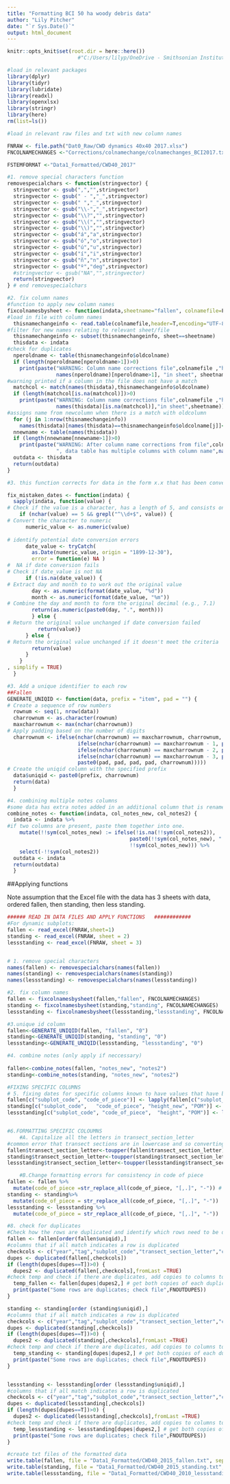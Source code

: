 ```yaml
---
title: "Formatting BCI 50 ha woody debris data"
author: "Lily Pitcher"
date: "`r Sys.Date()`"
output: html_document
---
```


```r
knitr::opts_knit$set(root.dir = here::here())
                       #"C:/Users/lilyp/OneDrive - Smithsonian Institution/Documents/D-woody debris/FILES FOR CODE")

```


```r
#load in relevant packages
library(dplyr)
library(tidyr)
library(lubridate)
library(readxl)
library(openxlsx)
library(stringr)
library(here)
rm(list=ls())
```


```r
#load in relevant raw files and txt with new column names

FNRAW <- file.path("Dat0_Raw/CWD dynamics 40x40 2017.xlsx")
FNCOLNAMECHANGES <-"Corrections/colnamechange/colnamechanges_BCI2017.txt"

FSTEMFORMAT <-"Data1_Formatted/CWD40_2017"

```



```r
#1. remove special characters function
removespecialchars <- function(stringvector) {
  stringvector <- gsub(",","",stringvector)
  stringvector <- gsub(" - ","_",stringvector)
  stringvector <- gsub(" ","_",stringvector)
  stringvector <- gsub("\\-","_",stringvector)
  stringvector <- gsub("\\?","",stringvector)
  stringvector <- gsub("\\(","",stringvector)
  stringvector <- gsub("\\)","",stringvector)
  stringvector <- gsub("á","a",stringvector)
  stringvector <- gsub("ó","o",stringvector)
  stringvector <- gsub("ú","u",stringvector)
  stringvector <- gsub("í","i",stringvector)
  stringvector <- gsub("ñ","n",stringvector)
  stringvector <- gsub("º","deg",stringvector)
  #stringvector <- gsub("NA","",stringvector)
  return(stringvector)
} # end removespecialchars


```


```r

#2. fix column names
#function to apply new column names
fixcolnamesbysheet <- function(indata,sheetname="fallen", colnamefile=FNCOLNAMECHANGES) {
#load in file with column names
  thisnamechangeinfo <- read.table(colnamefile,header=T,encoding="UTF-8", sep="\t")
#filter for new names relating to relevant sheet/file
  thisnamechangeinfo <- subset(thisnamechangeinfo, sheet==sheetname)
  thisdata <- indata
#check for duplicates
  nperoldname <- table(thisnamechangeinfo$oldcolname)
  if (length(nperoldname[nperoldname>1])>0) 
    print(paste("WARNING: Column name corrections file",colnamefile ,"has multiple rows for column name",
                names(nperoldname)[nperoldname>1], "in sheet", sheetname))
#warning printed if a column in the file does not have a match
  matchcol <- match(names(thisdata),thisnamechangeinfo$oldcolname)
  if (length(matchcol[is.na(matchcol)])>0)
    print(paste("WARNING: Column name corrections file",colnamefile ,"has no match for column name",
                names(thisdata)[is.na(matchcol)],"in sheet",sheetname))
#assigns name from newcolumn when there is a match with oldcolumn
  for (j in 1:nrow(thisnamechangeinfo))
    names(thisdata)[names(thisdata)==thisnamechangeinfo$oldcolname[j]]<-thisnamechangeinfo$newcolname[j]
  nnewname <- table(names(thisdata))
  if (length(nnewname[nnewname>1])>0)
    print(paste("WARNING: After column name corrections from file",colnamefile ,"for sheet", sheetname,
                ", data table has multiple columns with column name",names(nnewname)[nnewname>1]))
  outdata <- thisdata
  return(outdata)
} 


```




```r
#3. this function corrects for data in the form x.x that has been converted to dates by when filled out in the field and then back into a value/character when loaded into R, different from the original value (R converts to a five digit long value which represents the date as the number of days since Jan 01 1900 within the range 0f 40000 and 50000. )

fix_mistaken_dates <- function(indata) {
  sapply(indata, function(value) {
# Check if the value is a character, has a length of 5, and consists only of digits
    if (nchar(value) == 5 && grepl("^\\d+$", value)) {
# Convert the character to numeric
      numeric_value <- as.numeric(value)
          
# identify potential date conversion errors
      date_value <- tryCatch(
        as.Date(numeric_value, origin = "1899-12-30"),
        error = function(e) NA ) 
#  NA if date conversion fails
# Check if date_value is not NA
      if (!is.na(date_value)) {
# Extract day and month to to work out the original value
        day <- as.numeric(format(date_value, "%d"))
        month <- as.numeric(format(date_value, "%m"))
# Combine the day and month to form the original decimal (e.g., 7.1)
        return(as.numeric(paste0(day, ".", month)))
        } else {
# Return the original value unchanged if date conversion failed
          return(value)}
      } else {
# Return the original value unchanged if it doesn't meet the criteria
        return(value)
      }
    }
, simplify = TRUE)
  }

```

```r
#3. Add a unique identifier to each row 
##Fallen
GENERATE_UNIQID <- function(data, prefix = "item", pad = "") {
# Create a sequence of row numbers
  rownum <- seq(1, nrow(data))
  charrownum <- as.character(rownum)
  maxcharrownum <- max(nchar(charrownum))
# Apply padding based on the number of digits
  charrownum <- ifelse(nchar(charrownum) == maxcharrownum, charrownum,
                       ifelse(nchar(charrownum) == maxcharrownum - 1, paste0(pad, charrownum),
                       ifelse(nchar(charrownum) == maxcharrownum - 2, paste0(pad, pad, charrownum),
                       ifelse(nchar(charrownum) == maxcharrownum - 3, paste0(pad, pad, pad, charrownum),
                       paste0(pad, pad, pad, pad, charrownum)))))
# Create the uniqid column with the specified prefix
  data$uniqid <- paste0(prefix, charrownum)
  return(data)
  }

```

```r
#4. combining multiple notes columns
#some data has extra notes added in an additional column that is renamed to be notes2, this function pastes these extra notes into the original notes column (notes_new) and removes notes2column
combine_notes <- function(indata, col_notes_new, col_notes2) {
  indata <- indata %>%
#if two columns are present, paste them together into one.
    mutate(!!sym(col_notes_new) := ifelse(!is.na(!!sym(col_notes2)), 
                                        paste0(!!sym(col_notes_new), " ", !!sym(col_notes2)),
                                        !!sym(col_notes_new))) %>%
    select(-!!sym(col_notes2))
  outdata <- indata
  return(outdata)
  }

```



##Applying functions

Note assumption that the Excel file with the data has 3 sheets with data, ordered fallen, then standing, then less standing.  

```r
###### READ IN DATA FILES AND APPLY FUNCTIONS   ############
#For dynamic subplots: 
fallen <- read_excel(FNRAW,sheet=1)
standing <- read_excel(FNRAW, sheet = 2)
lessstanding <- read_excel(FNRAW, sheet = 3)


# 1. remove special characters 
names(fallen) <- removespecialchars(names(fallen))
names(standing) <- removespecialchars(names(standing))
names(lessstanding) <- removespecialchars(names(lessstanding))

#2. fix column names
fallen <- fixcolnamesbysheet(fallen,"fallen", FNCOLNAMECHANGES)
standing <- fixcolnamesbysheet(standing,"standing", FNCOLNAMECHANGES)
lessstanding <- fixcolnamesbysheet(lessstanding,"lessstanding", FNCOLNAMECHANGES)

```

```r
#3.unique id column
fallen<-GENERATE_UNIQID(fallen, "fallen", "0")
standing<-GENERATE_UNIQID(standing, "standing", "0")
lessstanding<-GENERATE_UNIQID(lessstanding, "lessstanding", "0")

#4. combine notes (only apply if neccessary)
  
fallen<-combine_notes(fallen, "notes_new", "notes2")
standing<-combine_notes(standing, "notes_new", "notes2")


```


```r
#FIXING SPECIFIC COLUMNS
# 5. fixing dates for specific columns known to have values that have been converted to dates
fallen[c("subplot_code", "code_of_piece")] <- lapply(fallen[c("subplot_code", "code_of_piece")], fix_mistaken_dates)
standing[c("subplot_code",   "code_of_piece", "height_new", "POM")] <- lapply(standing[c("subplot_code", "code_of_piece",   "height_new", "POM")], fix_mistaken_dates)
lessstanding[c("subplot_code", "code_of_piece",  "height", "POM")] <- lapply(lessstanding[c("subplot_code", "code_of_piece", "height", "POM")], fix_mistaken_dates)


#6.FORMATTING SPECIFIC COLOUMNS
    #A. Capitalize all the letters in transect_section_letter
#common error that transect sections are in lowercase and so converting them to upper case
fallen$transect_section_letter<-toupper(fallen$transect_section_letter)
standing$transect_section_letter<-toupper(standing$transect_section_letter)
lessstanding$transect_section_letter<-toupper(lessstanding$transect_section_letter)

    #B.Change formatting errors for consistency in code of piece
fallen <- fallen %>%
  mutate(code_of_piece =str_replace_all(code_of_piece, "[,.]", "-")) # Clean subplot_code
standing <- standing%>%
  mutate(code_of_piece = str_replace_all(code_of_piece, "[,.]", "-"))
lessstanding <- lessstanding %>%
  mutate(code_of_piece = str_replace_all(code_of_piece, "[,.]", "-"))

```




```r
#8. check for duplicates
#Check how the rows are duplicated and identify which rows need to be deleted before adding them as files to delete in the corrections file (Blank=="y") to be removed later
fallen <- fallen[order(fallen$uniqid),]
#columns that if all match indicates a row is duplicated
checkcols <- c("year","tag","subplot_code","transect_section_letter","code_of_piece", "day","month","year")
dupes <- duplicated(fallen[,checkcols])
if (length(dupes[dupes==T])>0) {
  dupes2 <- duplicated(fallen[,checkcols],fromLast =TRUE) 
#check temp and check if there are duplicates, add copies to columns to remove in line by line corrections
  temp_fallen <- fallen[dupes|dupes2,] # get both copies of each duplicate 
  print(paste("Some rows are duplicates; check file",FNOUTDUPES))
}

standing <- standing[order (standing$uniqid),]
#columns that if all match indicates a row is duplicated
checkcols <- c("year","tag","subplot_code","transect_section_letter","code_of_piece", "day","month","year")
dupes <- duplicated(standing[,checkcols])
if (length(dupes[dupes==T])>0) {
  dupes2 <- duplicated(standing[,checkcols],fromLast =TRUE) 
#check temp and check if there are duplicates, add copies to columns to remove in line by line corrections
  temp_standing <- standing[dupes|dupes2,] # get both copies of each duplicate 
  print(paste("Some rows are duplicates; check file",FNOUTDUPES))
}


lessstanding <- lessstanding[order (lessstanding$uniqid),]
#columns that if all match indicates a row is duplicated
checkcols <- c("year","tag","subplot_code","transect_section_letter","code_of_piece", "day","month","year")
dupes <- duplicated(lessstanding[,checkcols])
if (length(dupes[dupes==T])>0) {
  dupes2 <- duplicated(lessstanding[,checkcols],fromLast =TRUE) 
#check temp and check if there are duplicates, add copies to columns to remove in line by line corrections
  temp_lessstanding <- lessstanding[dupes|dupes2,] # get both copies of each duplicate 
  print(paste("Some rows are duplicates; check file",FNOUTDUPES))
}
```



```r

#create txt files of the formatted data
write.table(fallen, file = "Data1_Formatted/CWD40_2015_fallen.txt", sep = "\t",  col.names = TRUE, row.names = FALSE)
write.table(standing, file = "Data1_Formatted/CWD40_2015_standing.txt",sep = "\t",   col.names = TRUE, row.names = FALSE)
write.table(lessstanding, file = "Data1_Formatted/CWD40_2010_lessstanding.txt", sep = "\t",  col.names = TRUE, row.names = FALSE)
```



















